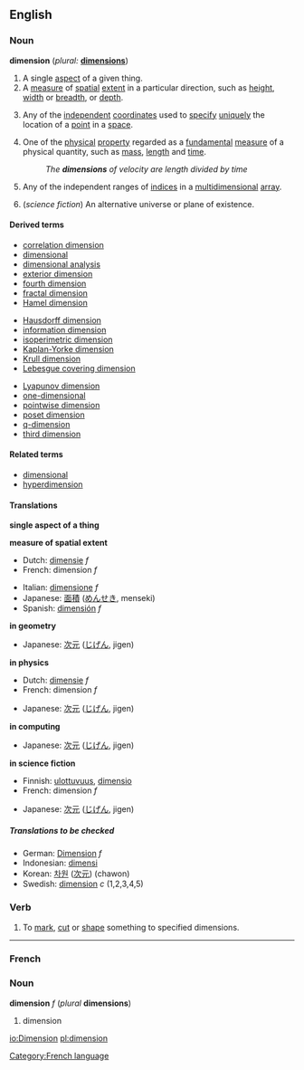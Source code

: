 ==English==
===Noun===
{{wikipedia}}
'''dimension''' (''plural:'' '''[[dimensions]]''')
#A single [[aspect]] of a given thing.
#A [[measure]] of [[spatial]] [[extent]] in a particular direction, such as [[height]], [[width]] or [[breadth]],  or [[depth]].
#{{geometry}} Any of the [[independent]] [[coordinate]]s used to [[specify]] [[unique]]ly the location of a [[point]] in a [[space]].
#{{physics}} One of the [[physical]] [[property]] regarded as a [[fundamental]] [[measure]] of a physical quantity, such as [[mass]], [[length]] and [[time]].
#:''The '''dimensions''' of velocity are length divided by time''
#{{computing}} Any of the independent ranges of [[index|indices]] in a [[multidimensional]] [[array]].
#(''science fiction'') An alternative universe or plane of existence.

====Derived terms====
{{3column-top}}
*[[correlation dimension]]
*[[dimensional]]
*[[dimensional analysis]]
*[[exterior dimension]]
*[[fourth dimension]]
*[[fractal dimension]]
*[[Hamel dimension]]
{{3column-mid}}
*[[Hausdorff dimension]]
*[[information dimension]]
*[[isoperimetric dimension]]
*[[Kaplan-Yorke dimension]]
*[[Krull dimension]]
*[[Lebesgue covering dimension]]
{{3column-mid}}
*[[Lyapunov dimension]]
*[[one-dimensional]]
*[[pointwise dimension]]
*[[poset dimension]]
*[[q-dimension]]
*[[third dimension]]
{{3column-end}}

====Related terms====
*[[dimensional]]
*[[hyperdimension]]

====Translations====

'''single aspect of a thing'''
{{top}}
{{mid}}
{{bottom}}

'''measure of spatial extent'''
{{top}}
*Dutch: [[dimensie]] ''f''
*French: dimension ''f''
{{mid}}
*Italian: [[dimensione]] ''f''
*Japanese: [[面積]] ([[めんせき]], menseki)
*Spanish: [[dimensión]] ''f''
{{bottom}}

'''in geometry'''
{{top}}
*Japanese: [[次元]] ([[じげん]], jigen)
{{mid}}
{{bottom}}

'''in physics'''
{{top}}
*Dutch: [[dimensie]] ''f''
*French: dimension ''f''
{{mid}}
*Japanese: [[次元]] ([[じげん]], jigen)
{{bottom}}

'''in computing'''
{{top}}
*Japanese: [[次元]] ([[じげん]], jigen)
{{mid}}
{{bottom}}

'''in science fiction'''
{{top}}
*Finnish: [[ulottuvuus]], [[dimensio]]
*French: dimension ''f''
{{mid}}
*Japanese: [[次元]] ([[じげん]], jigen)
{{bottom}}

=====Translations to be checked=====
<!--Remove this section once all of the translations below have been moved into the tables above.-->
{{checktrans}}

*German: [[Dimension]] ''f''
*Indonesian: [[dimensi]]
*Korean: [[차원]] ([[次元]]) (chawon)
*Swedish: [[dimension#Swedish|dimension]] ''c'' (1,2,3,4,5)

===Verb===
{{en-infl-reg-consonant|dimension||}}

# {{transitive}} To [[mark]], [[cut]] or [[shape]] something to specified dimensions.


----
===French===
[[Category:French language]]

===Noun===
'''dimension''' ''f'' (''plural'' '''dimensions''')

#dimension

[[io:Dimension]]
[[pl:dimension]]